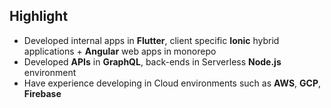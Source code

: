 
## Highlight

- Developed internal apps in **Flutter**, client specific  **Ionic** hybrid applications + **Angular** web apps in monorepo
- Developed **APIs** in **GraphQL**, back-ends in Serverless **Node.js** environment
- Have experience developing in Cloud environments such as **AWS**, **GCP**, **Firebase**

